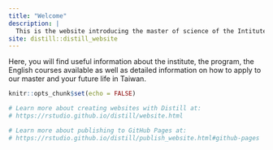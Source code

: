 ```yaml
---
title: "Welcome"
description: |
  This is the website introducing the master of science of the Intitute of Oceanography at National Taiwan University (IONTU)
site: distill::distill_website
---
```


Here, you will find  useful information about the institute, the program, the English courses available as well as detailed information on how to apply to our master and your future life in Taiwan. 




```r
knitr::opts_chunk$set(echo = FALSE)

# Learn more about creating websites with Distill at:
# https://rstudio.github.io/distill/website.html

# Learn more about publishing to GitHub Pages at:
# https://rstudio.github.io/distill/publish_website.html#github-pages

```

